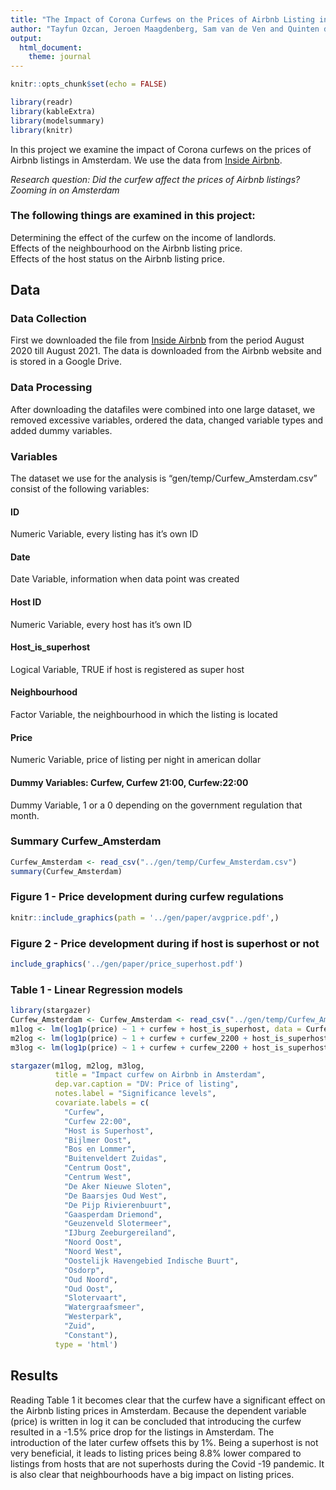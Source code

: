 ```yaml
---
title: "The Impact of Corona Curfews on the Prices of Airbnb Listing in Amsterdam"
author: "Tayfun Ozcan, Jeroen Maagdenberg, Sam van de Ven and Quinten de Putter"
output:
  html_document:
    theme: journal
---  
```


```r
knitr::opts_chunk$set(echo = FALSE)
```
  
```r
library(readr)
library(kableExtra)
library(modelsummary)
library(knitr)
```

In this project we examine the impact of Corona curfews on the prices of Airbnb listings in Amsterdam. We use the data from [Inside Airbnb](http://insideairbnb.com/amsterdam/).

*Research question: Did the curfew affect the prices of Airbnb listings? Zooming in on Amsterdam*

### The following things are examined in this project:

  Determining the effect of the curfew on the income of landlords.  
  Effects of the neighbourhood on the Airbnb listing price.   
  Effects of the host status on the Airbnb listing price.  

## Data

### Data Collection
First we downloaded the file from [Inside Airbnb](http://insideairbnb.com/amsterdam/) from the period August 2020 till August 2021. The data is downloaded from the Airbnb website and is stored in a Google Drive. 

### Data Processing

After downloading the datafiles were combined into one large dataset, we removed excessive variables, ordered the data,
changed variable types and added dummy variables.

### Variables

The dataset we use for the analysis is "gen/temp/Curfew_Amsterdam.csv" consist of the following variables:

#### ID
Numeric Variable, every listing has it's own ID 

#### Date
Date Variable, information when data point was created

#### Host ID
Numeric Variable, every host has it's own ID

#### Host_is_superhost
Logical Variable, TRUE if host is registered as super host

#### Neighbourhood
Factor Variable, the neighbourhood in which the listing is located

#### Price
Numeric Variable, price of listing per night in american dollar

#### Dummy Variables: Curfew, Curfew 21:00, Curfew:22:00
Dummy Variable, 1 or a 0 depending on the government regulation that month.



### Summary Curfew_Amsterdam
```r
Curfew_Amsterdam <- read_csv("../gen/temp/Curfew_Amsterdam.csv")
summary(Curfew_Amsterdam)
```


### Figure 1 - Price development during curfew regulations


```r
knitr::include_graphics(path = '../gen/paper/avgprice.pdf',)
```

### Figure 2 - Price development during  if host is superhost or not 

```r
include_graphics('../gen/paper/price_superhost.pdf')
```


### Table 1 - Linear Regression models
```r
library(stargazer)
Curfew_Amsterdam <- Curfew_Amsterdam <- read_csv("../gen/temp/Curfew_Amsterdam.csv")
m1log <- lm(log1p(price) ~ 1 + curfew + host_is_superhost, data = Curfew_Amsterdam)
m2log <- lm(log1p(price) ~ 1 + curfew + curfew_2200 + host_is_superhost, data = Curfew_Amsterdam)
m3log <- lm(log1p(price) ~ 1 + curfew + curfew_2200 + host_is_superhost + neighbourhood, data = Curfew_Amsterdam)

stargazer(m1log, m2log, m3log,
          title = "Impact curfew on Airbnb in Amsterdam",
          dep.var.caption = "DV: Price of listing",
          notes.label = "Significance levels",
          covariate.labels = c(
            "Curfew",
            "Curfew 22:00",
            "Host is Superhost",
            "Bijlmer Oost",
            "Bos en Lommer",
            "Buitenveldert Zuidas",
            "Centrum Oost",
            "Centrum West",
            "De Aker Nieuwe Sloten",
            "De Baarsjes Oud West",
            "De Pijp Rivierenbuurt",
            "Gaasperdam Driemond",
            "Geuzenveld Slotermeer",
            "IJburg Zeeburgereiland",
            "Noord Oost",
            "Noord West",
            "Oostelijk Havengebied Indische Buurt",
            "Osdorp",
            "Oud Noord",
            "Oud Oost",
            "Slotervaart",
            "Watergraafsmeer",
            "Westerpark",
            "Zuid",
            "Constant"),
          type = 'html')
```


## Results
Reading Table 1 it becomes clear that the curfew have a significant effect on the Airbnb listing prices in Amsterdam. Because the dependent variable (price) is written in log it can be concluded that introducing the curfew resulted in a -1.5% price drop for the listings in Amsterdam. The introduction of the later curfew offsets this by 1%. 
Being a superhost is not very beneficial, it leads to listing prices being 8.8% lower compared to listings from hosts that are not superhosts during the Covid -19 pandemic. 
It is also clear that neighbourhoods have a big impact on listing prices. 
